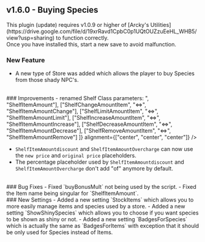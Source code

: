 ## v1.6.0 - Buying Species

<Callout type="attention" blend="light">
  This plugin (update) requires v1.0.9 or higher of [Arcky's Utilities](https://drive.google.com/file/d/19xrRavd1CpbC0p1UQtOUZzuEeHL_WHB5/view?usp=sharing) to function correctly.<br/>
  Once you have installed this, start a new save to avoid malfunction.
</Callout>

### New Feature
- A new type of Store was added which allows the player to buy Species from those shady NPC's.
<br/>
### Improvements
  - renamed Shelf Class parameters:
    <Table 
      headers={["Old name", "", "New name"]} 
      rows={[
        ["ShelfAmountItem", "<=>", "ShelfItemAmount"],
        ["ShelfChangeAmountItem", "<=>", "ShelfItemAmountChange"],
        ["ShelfLimitAmountItem", "<=>", "ShelfItemAmountLimit"],
        ["ShelfIncreaseAmountItem", "<=>", "ShelfItemAmountIncrease"],
        ["ShelfDecreaseAmountItem", "<=>", "ShelfItemAmountDecrease"],
        ["ShelfRemoveAmountItem", "<=>", "ShelfItemAmountRemove"]
      ]}
      alignment={["center", "center", "center"]}
    />
  
  - `ShelfItemAmountdiscount` and `ShelfItemAmountOvercharge` can now use the `new price` and `original price` placeholders.
  - The percentage placeholder used by `ShelfItemAmountdiscount` and `ShelfItemAmountOvercharge` don't add "of" anymore by default.
<br/>
### Bug Fixes 
  - Fixed `buyBonusMult` not being used by the script.
  - Fixed the Item name being singular for `ShelfItemAmount`.
<br/>
### New Settings
- Added a new setting `StockItems` which allows you to more easily manage items and species used by a store.
- Added a new setting `ShowShinySpecies` which allows you to choose if you want species to be shown as shiny or not.
- Added a new setting `BadgesForSpecies` which is actually the same as `BadgesForItems` with exception that it should be only used for Species instead of Items.